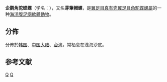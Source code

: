 {{Speciesbox
 | taxon = Creseis virgula
 | authority = Rang, 1828
}}

'''企鹅角驼蝶螺'''（学名：''{{lang|la|Creseis virgula}}''{{r|col3|col402|col418}}），又名'''芽筆帽螺'''，是[[翼足目|翼足目]][[真有壳翼足目|真有壳翼足目]]{{link-sv|角驼蝶螺科| }}[[角駝蝶螺屬|角駝蝶螺屬]]{{r|COL|source}}的一种[[海洋生物|海洋]][[腹足纲|腹足纲]][[軟體動物|軟體動物]]{{r|shell_1834}}。

==分佈==
分佈於[[韩国|韩国]]、[[中国大陆|中国大陆]]、[[台湾|台湾]]，常栖息在浅海沙底{{r|shell_1834}}。

==参考文献==
{{reflist |refs=
<ref name = "COL">{{cite COL
 |year=2011 |taxon=creseis+virgula 
 |access-date=2012-09-24 }}</ref>
<ref name = "col3">(1996) , database, NODC Taxonomic Code</ref>
<ref name = "col402">Turgeon, D. D., A. E. Bogan, E. V. Coan, W. K. Emerson, W. G. Lyons, W. Pratt, et al. (1988) Common and scientific names of aquatic invertebrates from the United States and Canada: mollusks, American Fisheries Society Special Publication 16</ref>
<ref name = "col418">Turgeon, D. D., J. F. Quinn, Jr., A. E. Bogan, E. V. Coan, F. G. Hochberg, W. G. Lyons, et al. (1998) Common and scientific names of aquatic invertebrates from the United States and Canada: Mollusks, 2nd ed., American Fisheries Society Special Publication 26</ref>
<ref name="shell_1834">{{cite web
 |url=http://shell.sinica.edu.tw/chinese/shellbase_detail.php?science_no=1834
 |title=国际贝库：企鹅角驼蝶螺
 |publisher=台湾贝类资料库
 |access-date=2018-07-11
 |language=zh-hant
 |archive-date=2016-03-04
 |archive-url=https://web.archive.org/web/20160304090745/http://shell.sinica.edu.tw/chinese/shellbase_detail.php?science_no=1834
 |dead-url=no
 }}</ref>
<ref name = "source">''ITIS: The Integrated Taxonomic Information System''. Orrell T. (custodian), 2011-04-26</ref>
}}

{{commonscat|Creseis virgula}}
{{Taxonbar}}
[[Category:角驼蝶螺属|Q]]
[[Category:_1828年描述的动物|Q]]